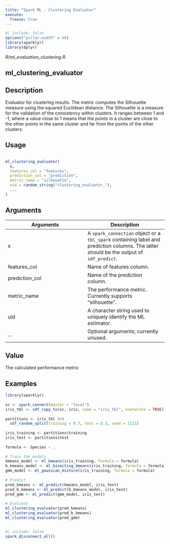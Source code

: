 ```yaml
---
title: "Spark ML - Clustering Evaluator"
execute:
  freeze: true
---
```


```r
#| include: false
options("pillar.width" = 60)
library(sparklyr) 
library(dplyr)
```

*R/ml_evaluation_clustering.R*

## ml_clustering_evaluator

## Description
 Evaluator for clustering results. The metric computes the Silhouette measure using the squared   Euclidean distance. The Silhouette is a measure for the validation of the consistency    within clusters. It ranges between 1 and -1, where a value close to 1 means that the     points in a cluster are close to the other points in the same cluster and far from the     points of the other clusters. 


## Usage
```r
 
ml_clustering_evaluator( 
  x, 
  features_col = "features", 
  prediction_col = "prediction", 
  metric_name = "silhouette", 
  uid = random_string("clustering_evaluator_"), 
  ... 
) 
```

## Arguments
|Arguments|Description|
|---|---|
| x | A `spark_connection` object or a `tbl_spark` containing label and prediction columns. The latter should be the output of `sdf_predict`. |
| features_col | Name of features column. |
| prediction_col | Name of the prediction column. |
| metric_name | The performance metric. Currently supports "silhouette". |
| uid | A character string used to uniquely identify the ML estimator. |
| ... | Optional arguments; currently unused. |



## Value
 The calculated performance metric 


## Examples
```r
library(sparklyr)
 
sc <- spark_connect(master = "local") 
iris_tbl <- sdf_copy_to(sc, iris, name = "iris_tbl", overwrite = TRUE) 
 
partitions <- iris_tbl %>% 
  sdf_random_split(training = 0.7, test = 0.3, seed = 1111) 
 
iris_training <- partitions$training 
iris_test <- partitions$test 
 
formula <- Species ~ . 
 
# Train the models 
kmeans_model <- ml_kmeans(iris_training, formula = formula) 
b_kmeans_model <- ml_bisecting_kmeans(iris_training, formula = formula) 
gmm_model <- ml_gaussian_mixture(iris_training, formula = formula) 
 
# Predict 
pred_kmeans <- ml_predict(kmeans_model, iris_test) 
pred_b_kmeans <- ml_predict(b_kmeans_model, iris_test) 
pred_gmm <- ml_predict(gmm_model, iris_test) 
 
# Evaluate 
ml_clustering_evaluator(pred_kmeans) 
ml_clustering_evaluator(pred_b_kmeans) 
ml_clustering_evaluator(pred_gmm) 
 
```



```r
#| include: false
spark_disconnect_all()
```
